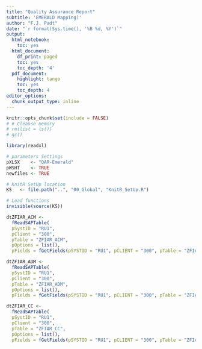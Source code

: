 ```yaml
---
title: "Quality Assurance Report"
subtitle: 'EMERALD Mapping)'
author: "F.J. Padt"
date: "`r format(Sys.time(), '%B %d, %Y')`"
output:
  html_notebook:
    toc: yes
  html_document:
    df_print: paged
    toc: yes
    toc_depth: '4'
  pdf_document:
    highlight: tango
    toc: yes
    toc_depth: 4
editor_options:
  chunk_output_type: inline
---
```


```r
knitr::opts_chunk$set(include = FALSE)
# # Cleanse memory
# rm(list = ls())
# gc()

library(readxl)

# parameters Settings
pXLSX    <- "QAR-Emerald" 
pWSHT    <- TRUE
newfiles <- TRUE

# KnitR SetUp location
KS   <- file.path("..", "00_Global", "KnitR_SetUp.R")

# Load functions
invisible(source(KS))
```

```r

dtZFIAR_ACM <- 
  fReadSAPTable(
  pSystID = "RU1", 
  pClient = "300",
  pTable = "ZFIAR_ACM",
  pOptions = list(),
  pFields = fGetFields(pSYSTID = "RU1", pCLIENT = "300", pTable = "ZFIAR_ACM"))

dtZFIAR_ADM <- 
  fReadSAPTable(
  pSystID = "RU1", 
  pClient = "300",
  pTable = "ZFIAR_ADM",
  pOptions = list(),
  pFields = fGetFields(pSYSTID = "RU1", pCLIENT = "300", pTable = "ZFIAR_ADM"))

dtZFIAR_CC <- 
  fReadSAPTable(
  pSystID = "RU1", 
  pClient = "300",
  pTable = "ZFIAR_CC",
  pOptions = list(),
  pFields = fGetFields(pSYSTID = "RU1", pCLIENT = "300", pTable = "ZFIAR_CC"))


```


